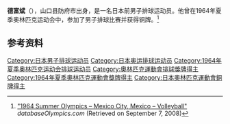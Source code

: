 {{Infobox sportsperson
| name           = 德富斌
|show-medals=yes
|medaltemplates=
{{MedalSport | 男子[[排球|排球]]}}
{{MedalCountry | {{JPN}} }}
{{MedalCompetition|[[奥林匹克运动会|奥林匹克运动会]]}}
{{MedalBronze| [[1964年夏季奥林匹克运动会|1964年 东京]] |[[1964年夏季奧林匹克運動會排球比賽|男子团体]]}}
}}

'''德富斌'''（{{bd|1941年|11月13日||}}），山口县防府市出身，是一名日本前男子排球运动员。他曾在1964年夏季奥林匹克运动会中，参加了男子排球比赛并获得铜牌。<ref name=db-ol-VOL1964>[http://www.databaseolympics.com/games/gamessport.htm?g=16&sp=VOL "1964 Summer Olympics – Mexico City, Mexico – Volleyball"] {{webarchive|url=https://web.archive.org/web/20100920112808/http://databaseolympics.com/games/gamessport.htm?g=16&sp=VOL |date=2010-09-20 }} ''databaseOlympics.com'' (Retrieved on September 7, 2008)</ref>

==参考资料==
{{Reflist}}
{{DEFAULTSORT:Tokutomi, Takeshi}}
[[Category:日本男子排球运动员|Category:日本男子排球运动员]]
[[Category:日本奥运排球运动员|Category:日本奥运排球运动员]]
[[Category:1964年夏季奥林匹克运动会排球运动员|Category:1964年夏季奥林匹克运动会排球运动员]]
[[Category:奧林匹克運動會排球獎牌得主|Category:奧林匹克運動會排球獎牌得主]]
[[Category:1964年夏季奧林匹克運動會獎牌得主|Category:1964年夏季奧林匹克運動會獎牌得主]]
[[Category:日本奧林匹克運動會銅牌得主|Category:日本奧林匹克運動會銅牌得主]]